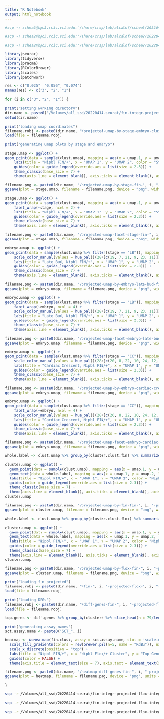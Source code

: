 ```yaml
---
title: "R Notebook"
output: html_notebook
---
```


```bash
#scp -r schea2@hpc3.rcic.uci.edu:'/share/crsp/lab/alcalof/schea2/20220414-seurat/fin-integr-projected-flox-integr-res-0.0120/fin-3-projected-flox-3-res-0.025' /Volumes/all_ssd/20220414-seurat/fin-integr-projected-flox-integr-res-0.0120

#scp -r schea2@hpc3.rcic.uci.edu:'/share/crsp/lab/alcalof/schea2/20220414-seurat/fin-integr-projected-flox-integr-res-0.0120/fin-2-projected-flox-2-res-0.056' /Volumes/all_ssd/20220414-seurat/fin-integr-projected-flox-integr-res-0.0120

#scp -r schea2@hpc3.rcic.uci.edu:'/share/crsp/lab/alcalof/schea2/20220414-seurat/fin-integr-projected-flox-integr-res-0.0120/fin-1-projected-flox-1-res-0.074' /Volumes/all_ssd/20220414-seurat/fin-integr-projected-flox-integr-res-0.0120
```

```r
library(Seurat)
library(tidyverse)
library(pracma)
library(RColorBrewer)
library(scales)
library(patchwork)
```

```r

res <- c("0.025", "0.056", "0.074")
names(res) <- c("3", "2", "1")

for (i in c("3", "2", "1")) {
  
print("setting working directory")
dir.name <- paste0("/Volumes/all_ssd/20220414-seurat/fin-integr-projected-flox-integr-res-0.0120/fin-", i, "-projected-flox-", i, "-res-", res[i])
setwd(dir.name)

print("loading umap coordinates")
filename.robj <- paste0(dir.name, "/projected-umap-by-stage-embryo-cluster-fin-", i, "-projected-flox-", i, "-res-", res[i], ".Robj")
load(file = filename.robj)

print("generating umap plots by stage and embryo")

stage.umap <- ggplot() +
geom_point(data = sample(clust.umap), mapping = aes(x = umap.1, y = umap.2, color = stage), shape = 20, stroke = 0, size = 0.5) +
    labs(title = "Nipbl FIN/+", x = "UMAP 1", y = "UMAP 2", color = "Stage") +
    guides(color = guide_legend(override.aes = list(size = 2.3))) +
    theme_classic(base_size = 7) +
    theme(axis.line = element_blank(), axis.ticks = element_blank(), axis.text = element_blank(), plot.title = element_text(hjust = 0.5), legend.key.size = unit(7, "pt"))

filename.png <- paste0(dir.name, "/projected-umap-by-stage-fin-", i, "-projected-flox-", i, "-res-", res[i], ".png")
ggsave(plot = stage.umap, filename = filename.png, device = "png", width = 3.5, height = 2.25)

stage.umap <- ggplot() +
geom_point(data = sample(clust.umap), mapping = aes(x = umap.1, y = umap.2, color = stage), shape = 20, stroke = 0, size = 0.5) +
    facet_wrap(~stage, ncol = 2) +
    labs(title = "Nipbl FIN/+", x = "UMAP 1", y = "UMAP 2", color = "Stage") +
    guides(color = guide_legend(override.aes = list(size = 2.3))) +
    theme_classic(base_size = 7) +
    theme(axis.line = element_blank(), axis.ticks = element_blank(), axis.text = element_blank(), plot.title = element_text(hjust = 0.5), legend.key.size = unit(7, "pt"), strip.background = element_blank())

filename.png <- paste0(dir.name, "/projected-umap-facet-stage-fin-", i, "-projected-flox-", i, "-res-", res[i], ".png")
ggsave(plot = stage.umap, filename = filename.png, device = "png", width = 6.5, height = 2.25)

embryo.umap <- ggplot() +
geom_point(data = sample(clust.umap %>% filter(stage == "LB")), mapping = aes(x = umap.1, y = umap.2, color = embryo), shape = 20, stroke = 0, size = 0.5) +
    scale_color_manual(values = hue_pal()(28)[c(19, 7, 21, 9, 23, 11)]) +
    labs(title = "Late Bud, Nipbl FIN/+", x = "UMAP 1", y = "UMAP 2", color = "Embryo") +
    guides(color = guide_legend(override.aes = list(size = 2.3))) +
    theme_classic(base_size = 7) +
    theme(axis.line = element_blank(), axis.ticks = element_blank(), axis.text = element_blank(), plot.title = element_text(hjust = 0.5), legend.key.size = unit(7, "pt"))

filename.png <- paste0(dir.name, "/projected-umap-by-embryo-late-bud-fin-", i, "-projected-flox-", i, "-res-", res[i], ".png")
ggsave(plot = embryo.umap, filename = filename.png, device = "png", width = 3.5, height = 2.25)

embryo.umap <- ggplot() +
geom_point(data = sample(clust.umap %>% filter(stage == "LB")), mapping = aes(x = umap.1, y = umap.2, color = embryo), shape = 20, stroke = 0, size = 0.5) +
    facet_wrap(~embryo, ncol = 4) +
    scale_color_manual(values = hue_pal()(28)[c(19, 7, 21, 9, 23, 11)]) +
    labs(title = "Late Bud, Nipbl FIN/+", x = "UMAP 1", y = "UMAP 2", color = "Embryo") +
    guides(color = guide_legend(override.aes = list(size = 2.3))) +
    theme_classic(base_size = 7) +
    theme(axis.line = element_blank(), axis.ticks = element_blank(), axis.text = element_blank(), plot.title = element_text(hjust = 0.5), legend.key.size = unit(7, "pt"), strip.background = element_blank())

filename.png <- paste0(dir.name, "/projected-umap-facet-embryo-late-bud-fin-", i, "-projected-flox-", i, "-res-", res[i], ".png")
ggsave(plot = embryo.umap, filename = filename.png, device = "png", width = 6.5, height = 3.6)

embryo.umap <- ggplot() +
geom_point(data = sample(clust.umap %>% filter(stage == "CC")), mapping = aes(x = umap.1, y = umap.2, color = embryo), shape = 20, stroke = 0, size = 0.5) +
    scale_color_manual(values = hue_pal()(28)[c(20, 8, 22, 10, 24, 12, 26, 14)]) +
    labs(title = "Cardiac Crescent, Nipbl FIN/+", x = "UMAP 1", y = "UMAP 2", color = "Embryo") +
    guides(color = guide_legend(override.aes = list(size = 2.3))) +
    theme_classic(base_size = 7) +
    theme(axis.line = element_blank(), axis.ticks = element_blank(), axis.text = element_blank(), plot.title = element_text(hjust = 0.5), legend.key.size = unit(7, "pt"))

filename.png <- paste0(dir.name, "/projected-umap-by-embryo-cardiac-crescent-fin-", i, "-projected-flox-", i, "-res-", res[i], ".png")
ggsave(plot = embryo.umap, filename = filename.png, device = "png", width = 3.5, height = 2.25)

embryo.umap <- ggplot() +
geom_point(data = sample(clust.umap %>% filter(stage == "CC")), mapping = aes(x = umap.1, y = umap.2, color = embryo), shape = 20, stroke = 0, size = 0.5) +
    facet_wrap(~embryo, ncol = 4) +
    scale_color_manual(values = hue_pal()(28)[c(20, 8, 22, 10, 24, 12, 26, 14)]) +
    labs(title = "Cardiac Crescent, Nipbl FIN/+", x = "UMAP 1", y = "UMAP 2", color = "Embryo") +
    guides(color = guide_legend(override.aes = list(size = 2.3))) +
    theme_classic(base_size = 7) +
    theme(axis.line = element_blank(), axis.ticks = element_blank(), axis.text = element_blank(), plot.title = element_text(hjust = 0.5), legend.key.size = unit(7, "pt"), strip.background = element_blank())

filename.png <- paste0(dir.name, "/projected-umap-facet-embryo-cardiac-crescent-fin-", i, "-projected-flox-", i, "-res-", res[i], ".png")
ggsave(plot = embryo.umap, filename = filename.png, device = "png", width = 6.5, height = 3.6)

whole.label <- clust.umap %>% group_by(cluster.clust.fin) %>% summarize(umap.1 = median(umap.1), umap.2 = median(umap.2))

cluster.umap <- ggplot() +
  geom_point(data = sample(clust.umap), mapping = aes(x = umap.1, y = umap.2, color = cluster.clust.fin), shape = 20, stroke = 0, size = 0.5) +
  geom_text(data = whole.label, mapping = aes(x = umap.1, y = umap.2, label = cluster.clust.fin), size = 2.3) +
  labs(title = "Nipbl FIN/+", x = "UMAP 1", y = "UMAP 2", color = "Nipbl FIN/+\nCluster") +
  guides(color = guide_legend(override.aes = list(size = 2.3))) +
  theme_classic(base_size = 7) +
  theme(axis.line = element_blank(), axis.ticks = element_blank(), axis.text = element_blank(), plot.title = element_text(hjust = 0.5, size = 7), legend.key.size = unit(7, "pt"))
cluster.umap

filename.png <- paste0(dir.name, "/projected-umap-by-fin-fin-", i, "-projected-flox-", i, "-res-", res[i], ".png")
ggsave(plot = cluster.umap, filename = filename.png, device = "png", width = 3.5, height = 2.25, units = "in")

whole.label <- clust.umap %>% group_by(cluster.clust.flox) %>% summarize(umap.1 = median(umap.1), umap.2 = median(umap.2))

cluster.umap <- ggplot() +
  geom_point(data = sample(clust.umap), mapping = aes(x = umap.1, y = umap.2, color = cluster.clust.flox), shape = 20, stroke = 0, size = 0.5) +
  geom_text(data = whole.label, mapping = aes(x = umap.1, y = umap.2, label = cluster.clust.flox), size = 2.3) +
  labs(title = "Nipbl FIN/+", x = "UMAP 1", y = "UMAP 2", color = "Nipbl Flox/+\nCluster") +
  guides(color = guide_legend(override.aes = list(size = 2.3))) +
  theme_classic(base_size = 7) +
  theme(axis.line = element_blank(), axis.ticks = element_blank(), axis.text = element_blank(), plot.title = element_text(hjust = 0.5, size = 7), legend.key.size = unit(7, "pt"))
cluster.umap

filename.png <- paste0(dir.name, "/projected-umap-by-flox-fin-", i, "-projected-flox-", i, "-res-", res[i], ".png")
ggsave(plot = cluster.umap, filename = filename.png, device = "png", width = 3.5, height = 2.25, units = "in")

print("loading fin projected")
filename.robj <- paste0(dir.name, "/fin-", i, "-projected-flox-", i, "-res-", res[i], ".Robj")
load(file = filename.robj)

print("loading DEGs")
filename.robj <- paste0(dir.name, "/diff-genes-fin-", i, "-projected-flox-", i, "-res-", res[i], ".Robj")
load(file = filename.robj)

top.genes <- diff.genes %>% group_by(cluster) %>% slice_head(n = 79/length(levels(fin.clust$cluster.clust.flox)))

print("generating assay names")
sct.assay.name <- paste0("SCT_", i)

heatmap <- DoHeatmap(fin.clust, assay = sct.assay.name, slot = "scale.data", features = as.vector(top.genes$gene), group.by = "ident", group.bar = TRUE, label = TRUE, size = 2.3, angle = 0, hjust = 0.5, draw.lines = TRUE) +
  scale_fill_gradientn(colors = rev(brewer.pal(n=5, name = "RdBu")), na.value = "white") +
  scale_x_discrete(position = "top") +
  labs(title = "Nipbl FIN/+", x = "Nipbl Flox/+ Cluster", y = "Top Genes", fill = "Standardized\nLog1p UMI") +
  guides(color = FALSE) +
  theme(axis.title = element_text(size = 7), axis.text = element_text(size = 7), plot.title = element_text(hjust = 0.5, size = 7), legend.title = element_text(size = 7), legend.text = element_text(size = 7), legend.key.size = unit(7, "pt"))

filename.png <- paste0(dir.name, "/heatmap-diff-genes-fin-", i, "-projected-flox-", i, "-res-", res[i], ".png")
ggsave(plot = heatmap, filename = filename.png, device = "png", units = "in", width = 6.5, height = 9)

}

```

```bash
scp -r /Volumes/all_ssd/20220414-seurat/fin-integr-projected-flox-integr-res-0.0120/fin-3-projected-flox-3-res-0.025/*.png schea2@hpc3.rcic.uci.edu:'/share/crsp/lab/alcalof/schea2/20220414-seurat/fin-integr-projected-flox-integr-res-0.0120/fin-3-projected-flox-3-res-0.025'

scp -r /Volumes/all_ssd/20220414-seurat/fin-integr-projected-flox-integr-res-0.0120/fin-2-projected-flox-2-res-0.056/*.png schea2@hpc3.rcic.uci.edu:'/share/crsp/lab/alcalof/schea2/20220414-seurat/fin-integr-projected-flox-integr-res-0.0120/fin-2-projected-flox-2-res-0.056'

scp -r /Volumes/all_ssd/20220414-seurat/fin-integr-projected-flox-integr-res-0.0120/fin-1-projected-flox-1-res-0.074/*.png schea2@hpc3.rcic.uci.edu:'/share/crsp/lab/alcalof/schea2/20220414-seurat/fin-integr-projected-flox-integr-res-0.0120/fin-1-projected-flox-1-res-0.074'
```

